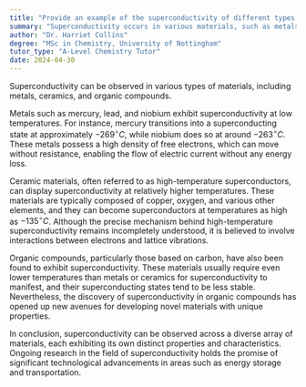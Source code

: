 ```yaml
---
title: "Provide an example of the superconductivity of different types of materials"
summary: "Superconductivity occurs in various materials, such as metals, ceramics, and organic compounds, showcasing its diverse applicability across different categories of substances."
author: "Dr. Harriet Collins"
degree: "MSc in Chemistry, University of Nottingham"
tutor_type: "A-Level Chemistry Tutor"
date: 2024-04-30
---
```


Superconductivity can be observed in various types of materials, including metals, ceramics, and organic compounds.

Metals such as mercury, lead, and niobium exhibit superconductivity at low temperatures. For instance, mercury transitions into a superconducting state at approximately $-269^\circ C$, while niobium does so at around $-263^\circ C$. These metals possess a high density of free electrons, which can move without resistance, enabling the flow of electric current without any energy loss.

Ceramic materials, often referred to as high-temperature superconductors, can display superconductivity at relatively higher temperatures. These materials are typically composed of copper, oxygen, and various other elements, and they can become superconductors at temperatures as high as $-135^\circ C$. Although the precise mechanism behind high-temperature superconductivity remains incompletely understood, it is believed to involve interactions between electrons and lattice vibrations.

Organic compounds, particularly those based on carbon, have also been found to exhibit superconductivity. These materials usually require even lower temperatures than metals or ceramics for superconductivity to manifest, and their superconducting states tend to be less stable. Nevertheless, the discovery of superconductivity in organic compounds has opened up new avenues for developing novel materials with unique properties.

In conclusion, superconductivity can be observed across a diverse array of materials, each exhibiting its own distinct properties and characteristics. Ongoing research in the field of superconductivity holds the promise of significant technological advancements in areas such as energy storage and transportation.
    
